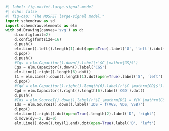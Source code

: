 ```python
#| label: fig-mosfet-large-signal-model
#| echo: false
#| fig-cap: "The MOSFET large-signal model."
import schemdraw as sd
import schemdraw.elements as elm
with sd.Drawing(canvas='svg') as d:
    d.config(unit=2)
    d.config(fontsize=16)
    d.push()
    elm.Line().left().length(1).dot(open=True).label('G', 'left').idot()
    d.pop()
    d.push()
    #Cgs = elm.Capacitor().down().label(r'$C_\mathrm{GS}$')
    Cgs = elm.Capacitor().down().label('CGS')
    elm.Line().right().length(6).dot()
    l1 = elm.Line().down().length(1).dot(open=True).label('S', 'left')
    d.pop()
    #Cgd = elm.Capacitor().right().length(6).label(r'$C_\mathrm{GD}$').dot()
    Cgd = elm.Capacitor().right().length(6).label('CGD').dot()
    d.push()
    #Ids = elm.SourceI().down().label(r'$I_\mathrm{DS} = f(V_\mathrm{GS}, V_\mathrm{DS}, V_\mathrm{SB})$')
    Ids = elm.SourceI().down().label('IDS = f(VGS, VDS, VSB)')
    d.pop()
    elm.Line().right().dot(open=True).length(2).label('D', 'right')
    d.move(dy=-2, dx=0)
    elm.Line().down().toy(l1.end).dot(open=True).label('B', 'left')
```